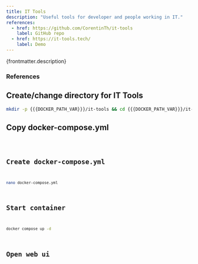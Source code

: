 ```yaml
---
title: IT Tools
description: "Useful tools for developer and people working in IT."
references:
  - href: https://github.com/CorentinTh/it-tools
    label: GitHub repo
  - href: https://it-tools.tech/
    label: Demo
---
```



<p>{frontmatter.description}</p>

### References

<ReferenceLinks references={frontmatter.references} />

## Create/change directory for IT Tools

```sh
mkdir -p {{{DOCKER_PATH_VAR}}}/it-tools && cd {{{DOCKER_PATH_VAR}}}/it-tools
```

## Copy docker-compose.yml

<Code lang="yml" title="docker-compose.yml" code={yaml} />

## Create docker-compose.yml

```sh
nano docker-compose.yml
```

## Start container

```sh
docker compose up -d
```

## Open web ui

<OpenWebUI port="8081" />
